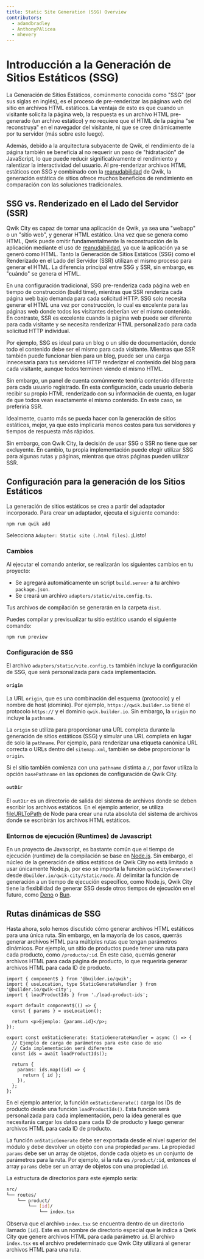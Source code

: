 ```yaml
---
title: Static Site Generation (SSG) Overview
contributors:
  - adamdbradley
  - AnthonyPAlicea
  - mhevery
---
```


# Introducción a la Generación de Sitios Estáticos (SSG)

La Generación de Sitios Estáticos, comúnmente conocida como "SSG" (por sus siglas en inglés), es el proceso de pre-renderizar las páginas web del sitio en archivos HTML estáticos. La ventaja de esto es que cuando un visitante solicita la página web, la respuesta es un archivo HTML pre-generado (un archivo estático) y no requiere que el HTML de la página "se reconstruya" en el navegador del visitante, ni que se cree dinámicamente por tu servidor (más sobre esto luego).

Además, debido a la arquitectura subyacente de Qwik, el rendimiento de la página también se beneficia al no requerir un paso de "hidratación" de JavaScript, lo que puede reducir significativamente el rendimiento y ralentizar la interactividad del usuario. Al pre-renderizar archivos HTML estáticos con SSG y combinado con la [reanudabilidad](../../../(qwik)/concepts/resumable/index.mdx) de Qwik, la generación estática de sitios ofrece muchos beneficios de rendimiento en comparación con las soluciones tradicionales.

## SSG vs. Renderizado en el Lado del Servidor (SSR)

Qwik City es capaz de tomar una aplicación de Qwik, ya sea una "webapp" o un "sitio web", y generar HTML estático. Una vez que se genera como HTML, Qwik puede omitir fundamentalmente la reconstrucción de la aplicación mediante el uso de [reanudabilidad](../../../(qwik)/concepts/resumable/index.mdx), ya que la aplicación ya se generó como HTML. Tanto la Generación de Sitios Estáticos (SSG) como el Renderizado en el Lado del Servidor (SSR) utilizan el mismo proceso para generar el HTML. La diferencia principal entre SSG y SSR, sin embargo, es "cuándo" se genera el HTML.

En una configuración tradicional, SSG pre-renderiza cada página web en tiempo de construcción (build time), mientras que SSR renderiza cada página web bajo demanda para cada solicitud HTTP. SSG solo necesita generar el HTML una vez por construcción, lo cual es excelente para las páginas web donde todos los visitantes deberían ver el mismo contenido. En contraste, SSR es excelente cuando la página web puede ser diferente para cada visitante y se necesita renderizar HTML personalizado para cada solicitud HTTP individual.

Por ejemplo, SSG es ideal para un blog o un sitio de documentación, donde todo el contenido debe ser el mismo para cada visitante. Mientras que SSR también puede funcionar bien para un blog, puede ser una carga innecesaria para tus servidores HTTP renderizar el contenido del blog para cada visitante, aunque todos terminen viendo el mismo HTML.

Sin embargo, un panel de cuenta comúnmente tendría contenido diferente para cada usuario registrado. En esta configuración, cada usuario debería recibir su propio HTML renderizado con su información de cuenta, en lugar de que todos vean exactamente el mismo contenido. En este caso, se preferiría SSR.

Idealmente, cuanto más se pueda hacer con la generación de sitios estáticos, mejor, ya que esto implicaría menos costos para tus servidores y tiempos de respuesta más rápidos.

Sin embargo, con Qwik City, la decisión de usar SSG o SSR no tiene que ser excluyente. En cambio, tu propia implementación puede elegir utilizar SSG para algunas rutas y páginas, mientras que otras páginas pueden utilizar SSR.

## Configuración para la generación de los Sitios Estáticos

La generación de sitios estáticos se crea a partir del adaptador incorporado. Para crear un adaptador, ejecuta el siguiente comando:

```shell
npm run qwik add
```

Selecciona `Adapter: Static site (.html files)`. ¡Listo!

### Cambios

Al ejecutar el comando anterior, se realizarán los siguientes cambios en tu proyecto:

- Se agregará automáticamente un script `build.server` a tu archivo `package.json`.
- Se creará un archivo `adapters/static/vite.config.ts`.

Tus archivos de compilación se generarán en la carpeta `dist`.

Puedes compilar y previsualizar tu sitio estático usando el siguiente comando:

```shell
npm run preview
```

### Configuración de SSG

El archivo `adapters/static/vite.config.ts` también incluye la configuración de SSG, que será personalizada para cada implementación.

#### `origin`

La URL `origin`, que es una combinación del esquema (protocolo) y el nombre de host (dominio). Por ejemplo, `https://qwik.builder.io` tiene el protocolo `https://` y el dominio `qwik.builder.io`. Sin embargo, la `origin` no incluye la `pathname`.

La `origin` se utiliza para proporcionar una URL completa durante la generación de sitios estáticos (SSG) y simular una URL completa en lugar de solo la `pathname`. Por ejemplo, para renderizar una etiqueta canónica URL correcta o URLs dentro del `sitemap.xml`, también se debe proporcionar la `origin`.

Si el sitio también comienza con una `pathname` distinta a `/`, por favor utiliza la opción `basePathname` en las opciones de configuración de Qwik City.

#### `outDir`

El `outDir` es un directorio de salida del sistema de archivos donde se deben escribir los archivos estáticos. En el ejemplo anterior, se utiliza [fileURLToPath](https://nodejs.org/api/url.html#urlfileurltopathurl) de Node para crear una ruta absoluta del sistema de archivos donde se escribirán los archivos HTML estáticos.

### Entornos de ejecución (Runtimes) de Javascript

En un proyecto de Javascript, es bastante común que el tiempo de ejecución (runtime) de la compilación se base en [Node.js](https://nodejs.org/en/docs/). Sin embargo, el núcleo de la generación de sitios estáticos de Qwik City no está limitado a usar únicamente Node.js, por eso se importa la función `qwikCityGenerate()` desde `@builder.io/qwik-city/static/node`. Al delimitar la función de generación a un tiempo de ejecución específico, como Node.js, Qwik City tiene la flexibilidad de generar SSG desde otros tiempos de ejecución en el futuro, como [Deno](https://deno.land/) o [Bun](https://bun.sh/).

## Rutas dinámicas de SSG

Hasta ahora, solo hemos discutido cómo generar archivos HTML estáticos para una única ruta. Sin embargo, en la mayoría de los casos, querrás generar archivos HTML para múltiples rutas que tengan parámetros dinámicos. Por ejemplo, un sitio de productos puede tener una ruta para cada producto, como `/producto/:id`. En este caso, querrás generar archivos HTML para cada página de producto, lo que requeriría generar archivos HTML para cada ID de producto.

```tsx
import { component$ } from '@builder.io/qwik';
import { useLocation, type StaticGenerateHandler } from '@builder.io/qwik-city';
import { loadProductIds } from './load-product-ids';

export default component$(() => {
  const { params } = useLocation();

  return <p>Ejemplo: {params.id}</p>;
});

export const onStaticGenerate: StaticGenerateHandler = async () => {
  // Ejemplo de carga de parámetros para este caso de uso
  // Cada implementación será diferente
  const ids = await loadProductIds();

  return {
    params: ids.map((id) => {
      return { id };
    }),
  };
};
```

En el ejemplo anterior, la función `onStaticGenerate()` carga los IDs de producto desde una función `loadProductIds()`. Esta función será personalizada para cada implementación, pero la idea general es que necesitarás cargar los datos para cada ID de producto y luego generar archivos HTML para cada ID de producto.

La función `onStaticGenerate` debe ser exportada desde el nivel superior del módulo y debe devolver un objeto con una propiedad `params`. La propiedad `params` debe ser un array de objetos, donde cada objeto es un conjunto de parámetros para la ruta. Por ejemplo, si la ruta es `/product/:id`, entonces el array `params` debe ser un array de objetos con una propiedad `id`.

La estructura de directorios para este ejemplo sería:

```bash
src/
└── routes/
    └── product/
        └── [id]/
            └── index.tsx
```

Observa que el archivo `index.tsx` se encuentra dentro de un directorio llamado `[id]`. Este es un nombre de directorio especial que le indica a Qwik City que genere archivos HTML para cada parámetro `id`. El archivo `index.tsx` es el archivo predeterminado que Qwik City utilizará al generar archivos HTML para una ruta.
